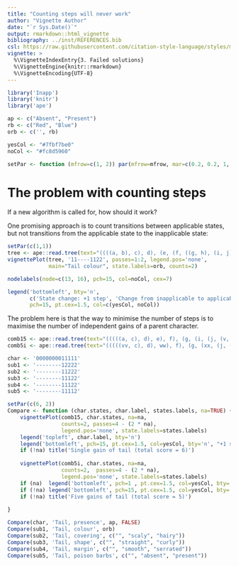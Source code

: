 ```yaml
---
title: "Counting steps will never work"
author: "Vignette Author"
date: "`r Sys.Date()`"
output: rmarkdown::html_vignette
bibliography: ../inst/REFERENCES.bib
csl: https://raw.githubusercontent.com/citation-style-language/styles/master/apa-old-doi-prefix.csl
vignette: >
  %\VignetteIndexEntry{3. Failed solutions}
  %\VignetteEngine{knitr::rmarkdown}
  %\VignetteEncoding{UTF-8}
---
```


```R
library('Inapp')
library('knitr')
library('ape')

ap <- c("Absent", "Present")
rb <- c("Red", "Blue")
orb <- c('', rb)

yesCol <- "#7fbf7be0"
noCol <- "#fc8d5960"

setPar <- function (mfrow=c(1, 2)) par(mfrow=mfrow, mar=c(0.2, 0.2, 1, 0.2), oma=c(0,0,0,0), cex=0.7)
```

# The problem with counting steps

If a new algorithm is called for, how should it work?

One promising approach is to count transitions between applicable states, but not transitions from the applicable state to the inapplicable state:

```R
setPar(c(1,1))
tree <- ape::read.tree(text="((((a, b), c), d), (e, (f, ((g, h), (i, j)))));")
vignettePlot(tree, '11----1122', passes=1:2, legend.pos='none',
             main="Tail colour", state.labels=orb, counts=2)

nodelabels(node=c(13, 16), pch=15, col=noCol, cex=7)

legend('bottomleft', bty='n',
       c('State change: +1 step', 'Change from inapplicable to applicable: +0 steps'),
       pch=15, pt.cex=1.5, col=c(yesCol, noCol))
```

The problem here is that the way to minimise the number of steps is to maximise the number of independent gains of a parent character.

```R
comb15 <- ape::read.tree(text="(((((a, c), d), e), f), (g, (i, (j, (v, (w, (x, (y, z))))))));")
comb5i <- ape::read.tree(text="(((((vv, c), d), ww), f), (g, (xx, (j, (k, (yy, (m, (n, zz))))))));")

char <- '0000000011111'
sub1 <- '--------12222'
sub2 <- '--------11222'
sub3 <- '--------11122'
sub4 <- '--------11122'
sub5 <- '--------11112'

setPar(c(6, 2))
Compare <- function (char.states, char.label, states.labels, na=TRUE) {
    vignettePlot(comb15, char.states, na=na, 
                 counts=2, passes=4 - (2 * na),
                 legend.pos='none', state.labels=states.labels)
    legend('topleft', char.label, bty='n')
    legend('bottomleft', pch=15, pt.cex=1.5, col=yesCol, bty='n', "+1 step")
    if (!na) title('Single gain of tail (total score = 6)')
    
    vignettePlot(comb5i, char.states, na=na, 
                 counts=2,  passes=4 - (2 * na),
                 legend.pos='none', state.labels=states.labels)
    if (na)  legend('bottomleft', pch=1 , pt.cex=1.5, col=yesCol, bty='n', "+0 steps") 
    if (!na) legend('bottomleft', pch=15, pt.cex=1.5, col=yesCol, bty='n', "+5 steps") 
    if (!na) title('Five gains of tail (total score = 5)')
        
}

Compare(char, 'Tail, presence', ap, FALSE)
Compare(sub1, 'Tail, colour', orb)
Compare(sub2, 'Tail, covering', c("", "scaly", "hairy"))
Compare(sub3, 'Tail, shape', c("", "straight", "curly"))
Compare(sub4, 'Tail, margin', c("", "smooth", "serrated"))
Compare(sub5, 'Tail, poison barbs', c("", "absent", "present"))


```

